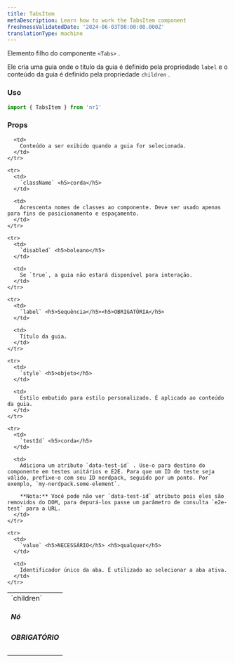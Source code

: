 ```yaml
---
title: TabsItem
metaDescription: Learn how to work the TabsItem component
freshnessValidatedDate: '2024-06-03T00:00:00.000Z'
translationType: machine
---
```


Elemento filho do componente `<Tabs>` .

Ele cria uma guia onde o título da guia é definido pela propriedade `label` e o conteúdo da guia é definido pela propriedade `children` .

### Uso

```js
import { TabsItem } from 'nr1'
```

### Props

<table>
  <tbody>
    <tr>
      <td>
        `children` <h5>Nó</h5> <h5>OBRIGATÓRIO</h5>
      </td>

      <td>
        Conteúdo a ser exibido quando a guia for selecionada.
      </td>
    </tr>

    <tr>
      <td>
        `className` <h5>corda</h5>
      </td>

      <td>
        Acrescenta nomes de classes ao componente. Deve ser usado apenas para fins de posicionamento e espaçamento.
      </td>
    </tr>

    <tr>
      <td>
        `disabled` <h5>boleano</h5>
      </td>

      <td>
        Se `true`, a guia não estará disponível para interação.
      </td>
    </tr>

    <tr>
      <td>
        `label` <h5>Sequência</h5><h5>OBRIGATÓRIA</h5>
      </td>

      <td>
        Título da guia.
      </td>
    </tr>

    <tr>
      <td>
        `style` <h5>objeto</h5>
      </td>

      <td>
        Estilo embutido para estilo personalizado. É aplicado ao conteúdo da guia.
      </td>
    </tr>

    <tr>
      <td>
        `testId` <h5>corda</h5>
      </td>

      <td>
        Adiciona um atributo `data-test-id` . Use-o para destino do componente em testes unitários e E2E. Para que um ID de teste seja válido, prefixe-o com seu ID nerdpack, seguido por um ponto. Por exemplo, `my-nerdpack.some-element`.

        **Nota:** Você pode não ver `data-test-id` atributo pois eles são removidos do DOM, para depurá-los passe um parâmetro de consulta `e2e-test` para a URL.
      </td>
    </tr>

    <tr>
      <td>
        `value` <h5>NECESSÁRIO</h5> <h5>qualquer</h5>
      </td>

      <td>
        Identificador único da aba. É utilizado ao selecionar a aba ativa.
      </td>
    </tr>
  </tbody>
</table>